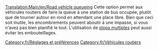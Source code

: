 [[Translation:Main/en/Road vehicle queueing]]
{{en/-}}
Cette option permet aux véhicules routiers de faire la queue à une station de bus occupée, plutôt que de tourner autour en rond en attendant une place libre. Bien que ceci soit inutile, les encombrements peuvent aboutir à une impasse, si vous n'avez pas bien planifié le tout.
L'utilisation de [[Main/en/Aire de chargement/Fr#Multistop|stops multiples]] peut aussi éviter les embouteillages.
[[Category:fr/Réglages et préférences]]
[[Category:fr/Véhicules routiers]]